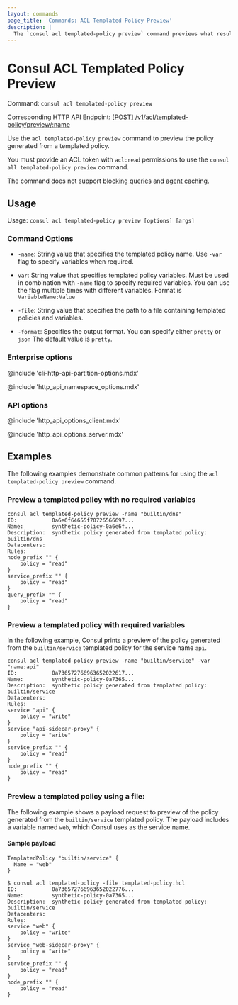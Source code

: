 ```yaml
---
layout: commands
page_title: 'Commands: ACL Templated Policy Preview'
description: |
  The `consul acl templated-policy preview` command previews what resulting generated policy from a templated policy.
---
```


# Consul ACL Templated Policy Preview

Command: `consul acl templated-policy preview`

Corresponding HTTP API Endpoint: [\[POST\] /v1/acl/templated-policy/preview/:name](/consul/api-docs/acl/templated-policies#preview-a-templated-policy)

Use the `acl templated-policy preview` command to preview the policy generated from a templated policy.

You must provide an ACL token with `acl:read` permissions to use the `consul all templated-policy preview` command. 

The command does not support [blocking queries](/consul/api-docs/features/blocking) and [agent caching](/consul/api-docs/features/caching).

## Usage 

Usage: `consul acl templated-policy preview [options] [args]`

### Command Options

- `-name`: String value that specifies the templated policy name.  Use `-var` flag to specify variables when
  required.

- `var`: String value that specifies templated policy variables. Must be used in combination with `-name`
  flag to specify required variables. You can use the flag multiple times with different
  variables. Format is `VariableName:Value`

- `-file`: String value that specifies the path to a file containing templated policies and variables.

- `-format`: Specifies the output format. You can specify either `pretty` or `json` The default value is `pretty`.

### Enterprise options

@include 'cli-http-api-partition-options.mdx'

@include 'http_api_namespace_options.mdx'

### API options

@include 'http_api_options_client.mdx'

@include 'http_api_options_server.mdx'

## Examples

The following examples demonstrate common patterns for using the `acl templated-policy preview` command.

### Preview a templated policy with no required variables

```shell-session
consul acl templated-policy preview -name "builtin/dns"
ID:           0a6e6f64655f70726566697...
Name:         synthetic-policy-0a6e6f...
Description:  synthetic policy generated from templated policy: builtin/dns
Datacenters:
Rules:
node_prefix "" {
	policy = "read"
}
service_prefix "" {
	policy = "read"
}
query_prefix "" {
	policy = "read"
}
```

### Preview a templated policy with required variables

In the following example, Consul prints a preview of the policy generated from the `builtin/service` templated policy for the service name `api`.

```shell-session
consul acl templated-policy preview -name "builtin/service" -var "name:api"
ID:           0a736572766963652022617...
Name:         synthetic-policy-0a7365...
Description:  synthetic policy generated from templated policy: builtin/service
Datacenters:
Rules:
service "api" {
	policy = "write"
}
service "api-sidecar-proxy" {
	policy = "write"
}
service_prefix "" {
	policy = "read"
}
node_prefix "" {
	policy = "read"
}
```

### Preview a templated policy using a file:

The following example shows a payload request to preview of the policy generated from the `builtin/service` templated policy.
 The payload includes a variable named `web`, which Consul uses as the service name.

#### Sample payload

```hcl
TemplatedPolicy "builtin/service" {
  Name = "web"
}
```

```shell-session
$ consul acl templated-policy -file templated-policy.hcl
ID:           0a736572766963652022776...
Name:         synthetic-policy-0a7365...
Description:  synthetic policy generated from templated policy: builtin/service
Datacenters:
Rules:
service "web" {
	policy = "write"
}
service "web-sidecar-proxy" {
	policy = "write"
}
service_prefix "" {
	policy = "read"
}
node_prefix "" {
	policy = "read"
}
```
